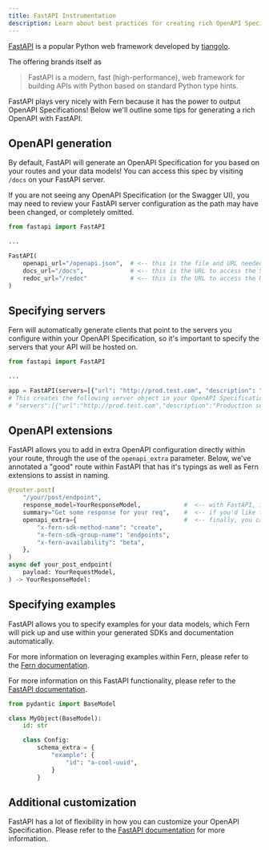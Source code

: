 ```yaml
---
title: FastAPI Instrumentation
description: Learn about best practices for creating rich OpenAPI Specifications when instrumenting FastAPI applications.
---
```


[FastAPI](https://fastapi.tiangolo.com/) is a popular Python web framework developed by [tiangolo](https://github.com/tiangolo).

The offering brands itself as

> FastAPI is a modern, fast (high-performance), web framework for building APIs with Python based on standard Python type hints.

FastAPI plays very nicely with Fern because it has the power to output OpenAPI Specifications! Below we'll outline some tips for generating a rich OpenAPI with FastAPI.


## OpenAPI generation

By default, FastAPI will generate an OpenAPI Specification for you based on your routes and your data models! You can access this spec by visiting `/docs` on your FastAPI server.

If you are not seeing any OpenAPI Specification (or the Swagger UI), you may need to review your FastAPI server configuration as the path may have been changed, or completely omitted.

```python {6-8}
from fastapi import FastAPI

...

FastAPI(
    openapi_url="/openapi.json",  # <-- this is the file and URL needed to access the OpenAPI Specification, `docs_url` and `redoc_url` are convenient wrappers that display the file in a UI!
    docs_url="/docs",             # <-- this is the URL to access the Swagger UI, which will point to your OpenAPI Specification
    redoc_url="/redoc"            # <-- this is the URL to access the ReDoc UI, which will point to your OpenAPI Specification
)
```

## Specifying servers

Fern will automatically generate clients that point to the servers you configure within your OpenAPI Specification, so it's important to specify the servers that your API will be hosted on.

```python {5}
from fastapi import FastAPI

...

app = FastAPI(servers=[{"url": "http://prod.test.com", "description": "Production server"}])
# This creates the following server object in your OpenAPI Specification:
# "servers":[{"url":"http://prod.test.com","description":"Production server"}],
```

## OpenAPI extensions

FastAPI allows you to add in extra OpenAPI configuration directly within your route, through the use of the `openapi_extra` parameter.
Below, we've annotated a "good" route within FastAPI that has it's typings as well as Fern extensions to assist in naming.

```python {5-9}
@router.post(
    "/your/post/endpoint",
    response_model=YourResponseModel,            #  <-- with FastAPI, it is important to specify your response model so that it comes through to the OpenAPI Specification
    summary="Get some response for your req",    #  <-- if you'd like to add a description to your endpoint, you can do so here
    openapi_extra={                              #  <-- finally, you can add in your Fern extensions here, these extensions will produce SDK code that looks something like: `client.endpoints.create(...)` in python
        "x-fern-sdk-method-name": "create",
        "x-fern-sdk-group-name": "endpoints",
        "x-fern-availability": "beta",
    },
)
async def your_post_endpoint(
    payload: YourRequestModel,
) -> YourResponseModel:
```

## Specifying examples

FastAPI allows you to specify examples for your data models, which Fern will pick up and use within your generated SDKs and documentation automatically.

For more information on leveraging examples within Fern, please refer to the [Fern documentation](/learn/api-definition/openapi/extensions/others#request--response-examples).

For more information on this FastAPI functionality, please refer to the [FastAPI documentation](https://fastapi.tiangolo.com/tutorial/schema-extra-example/).

```python {7-11}
from pydantic import BaseModel

class MyObject(BaseModel):
    id: str

    class Config:
        schema_extra = {
            "example": {
                "id": "a-cool-uuid",
            }
        }
```

## Additional customization

FastAPI has a lot of flexibility in how you can customize your OpenAPI Specification. Please refer to the [FastAPI documentation](https://fastapi.tiangolo.com/how-to/extending-openapi/#modify-the-openapi-schema) for more information.
